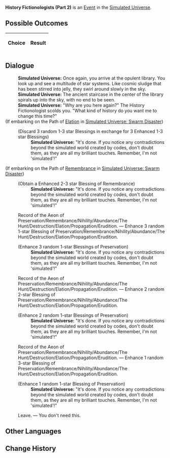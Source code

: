 {{Simulated Universe Event Infobox
|title         = History Fictionologists (Part 2)
|image         = Random Event Historian.png
|type          =
|domains_su    = Occurrence
|domains_ext   = Occurrence
|domains_swarm = 
|domains_gng   = 
|requirements  =
|prev          = {{tx}}
|next          = {{tx}}
|indexRewards  =
|characters    = 
}}
'''History Fictionologists (Part 2)''' is an [[Simulated Universe/Events|Event]] in the [[Simulated Universe]].

==Possible Outcomes==
{| class="article-table"
!Choice
!Result

|}

<!--
==Gameplay Notes==

-->
==Dialogue==
{{Dialogue Start}}
:'''Simulated Universe:''' Once again, you arrive at the opulent library. You look up and see a multitude of star systems. Like cosmic sludge that has been stirred into jelly, they swirl around slowly in the sky.
:'''Simulated Universe:''' The ancient staircase in the center of the library spirals up into the sky, with no end to be seen.
:'''Simulated Universe:''' "Why are you here again?" The History Fictionologist scolds you. "What kind of history do you want me to change this time?"
;(If embarking on the Path of [[Simulated Universe/Paths#Elation|Elation]] in [[Simulated Universe: Swarm Disaster]])
:{{SU Special Dialogue|Elation|Let Elation override the other records!|Turn 3 random Blessings into random Enhanced Blessings.}}
:;(Discard 3 random 1-3 star Blessings in exchange for 3 Enhanced  1-3 star Blessings)
::'''Simulated Universe:''' "It's done. If you notice any contradictions beyond the simulated world created by codes, don't doubt them, as they are all my brilliant touches. Remember, I'm not 'simulated'!"
;(If embarking on the Path of [[Simulated Universe/Paths#Remembrance|Remembrance]] in [[Simulated Universe: Swarm Disaster]])
:{{SU Special Dialogue|Remembrance|Editing records of the Remembrance.|Obtain 1 Enhanced 2-3 star Blessing of Remembrance.}}
:;(Obtain a Enhanced  2-3 star Blessing of Remembrance)
::'''Simulated Universe:''' "It's done. If you notice any contradictions beyond the simulated world created by codes, don't doubt them, as they are all my brilliant touches. Remember, I'm not 'simulated'!"
:{{DIcon|Star}} Record of the Aeon of Preservation/Remembrance/Nihility/Abundance/The Hunt/Destruction/Elation/Propagation/Erudition. &mdash; Enhance 3 random 1-star Blessing of Preservation/Remembrance/Nihility/Abundance/The Hunt/Destruction/Elation/Propagation/Erudition.
:;(Enhance 3 random 1-star Blessings of Preservation)
::'''Simulated Universe:''' "It's done. If you notice any contradictions beyond the simulated world created by codes, don't doubt them, as they are all my brilliant touches. Remember, I'm not 'simulated'!"
:{{DIcon|Star}} Record of the Aeon of Preservation/Remembrance/Nihility/Abundance/The Hunt/Destruction/Elation/Propagation/Erudition. &mdash; Enhance 2 random 2-star Blessing of Preservation/Remembrance/Nihility/Abundance/The Hunt/Destruction/Elation/Propagation/Erudition.
:;(Enhance 2 random 1-star Blessings of Preservation)
::'''Simulated Universe:''' "It's done. If you notice any contradictions beyond the simulated world created by codes, don't doubt them, as they are all my brilliant touches. Remember, I'm not 'simulated'!"
:{{DIcon|Star}} Record of the Aeon of Preservation/Remembrance/Nihility/Abundance/The Hunt/Destruction/Elation/Propagation/Erudition. &mdash; Enhance 1 random 3-star Blessing of Preservation/Remembrance/Nihility/Abundance/The Hunt/Destruction/Elation/Propagation/Erudition.
:;(Enhance 1 random 1-star Blessing of Preservation)
::'''Simulated Universe:''' "It's done. If you notice any contradictions beyond the simulated world created by codes, don't doubt them, as they are all my brilliant touches. Remember, I'm not 'simulated'!"
:{{DIcon|Star}} Leave. &mdash; You don't need this.
{{Dialogue End}}

==Other Languages==
{{Other Languages
|zhs   = 虚构史学家（其二）
|zht   = 虛構史學家（其二）
|ja    = 虚構歴史学者（その2）
|ko    = 허구 역사학자 (2)
|es    = Historiadores Espurios (II)
|fr    = Fictionnistes de l'histoire (partie 2)
|ru    = Фикциологи истории II
|th    = นักแต่งประวัติศาสตร์ (2)
|vi    = Nhà Sử Học Hư Cấu 2
|de    = Geschichtsfiktionologen (Teil 2)
|id    = History Fictionologists (2)
|pt    = Ficciologistas da História (Parte 2)
}}

==Change History==
{{Change History|1.0}}
